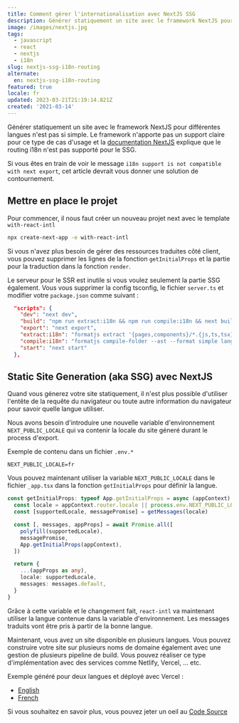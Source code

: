 ```yaml
---
title: Comment gérer l'internationalisation avec NextJS SSG
description: Générer statiquement un site avec le framework NextJS pour différentes langues n'est pas si simple.
image: /images/nextjs.jpg
tags:
  - javascript
  - react
  - nextjs
  - i18n
slug: nextjs-ssg-i18n-routing
alternate:
  en: nextjs-ssg-i18n-routing
featured: true
locale: fr
updated: 2023-03-21T21:19:14.821Z
created: '2021-03-14'
---
```


Générer statiquement un site avec le framework NextJS pour différentes langues n'est pas si simple. Le framework n'apporte pas un support claire pour ce type de cas d'usage et la [documentation NextJS](https://nextjs.org/docs/advanced-features/i18n-routing#how-does-this-work-with-static-generation) explique que le routing i18n n'est pas supporté pour le SSG.

Si vous êtes en train de voir le message `i18n support is not compatible with next export`, cet article devrait vous donner une solution de contournement.

## Mettre en place le projet

Pour commencer, il nous faut créer un nouveau projet next avec le template `with-react-intl`

```bash
npx create-next-app -e with-react-intl
```

Si vous n'avez plus besoin de gérer des ressources traduites côté client, vous pouvez supprimer les lignes de la fonction `getInitialProps` et la partie pour la traduction dans la fonction `render`.

Le serveur pour le SSR est inutile si vous voulez seulement la partie SSG également. Vous vous supprimer la config tsconfig, le fichier `server.ts` et modifier votre `package.json` comme suivant :

```json
  "scripts": {
    "dev": "next dev",
    "build": "npm run extract:i18n && npm run compile:i18n && next build",
    "export": "next export",
    "extract:i18n": "formatjs extract '{pages,components}/*.{js,ts,tsx}' --format simple --id-interpolation-pattern '[sha512:contenthash:base64:6]' --out-file lang/en.json",
    "compile:i18n": "formatjs compile-folder --ast --format simple lang compiled-lang",
    "start": "next start"
  },
```

## Static Site Generation (aka SSG) avec NextJS

Quand vous génerez votre site statiquement, il n'est plus possible d'utiliser l'entête de la requête du navigateur ou toute autre information du navigateur pour savoir quelle langue utiliser.

Nous avons besoin d'introduire une nouvelle variable d'environnement `NEXT_PUBLIC_LOCALE` qui va contenir la locale du site géneré durant le process d'export.

Exemple de contenu dans un fichier `.env.*`

```
NEXT_PUBLIC_LOCALE=fr
```

Vous pouvez maintenant utiliser la variable `NEXT_PUBLIC_LOCALE` dans le fichier `_app.tsx` dans la fonction `getInitialProps` pour définir la langue.

```ts
const getInitialProps: typeof App.getInitialProps = async (appContext) => {
  const locale = appContext.router.locale || process.env.NEXT_PUBLIC_LOCALE
  const [supportedLocale, messagePromise] = getMessages(locale)

  const [, messages, appProps] = await Promise.all([
    polyfill(supportedLocale),
    messagePromise,
    App.getInitialProps(appContext),
  ])

  return {
    ...(appProps as any),
    locale: supportedLocale,
    messages: messages.default,
  }
}
```

Grâce à cette variable et le changement fait, `react-intl` va maintenant utiliser la langue contenue dans la variable d'environnement. Les messages traduits vont être pris à partir de la bonne langue.

Maintenant, vous avez un site disponible en plusieurs langues. Vous pouvez construire votre site sur plusieurs noms de domaine également avec une gestion de plusieurs pipeline de build. Vous pouvez réaliser ce type d'implémentation avec des services comme Netlify, Vercel, ... etc.

Exemple généré pour deux langues et déployé avec Vercel :

- [English](https://next-showcase-ssg-en.vercel.app/)
- [French](https://next-showcase-ssg-fr.vercel.app/)

Si vous souhaitez en savoir plus, vous pouvez jeter un oeil au [Code Source](https://github.com/emmanuelgautier/nextjs-showcase/tree/main/packages/ssg-i18n-routing)
